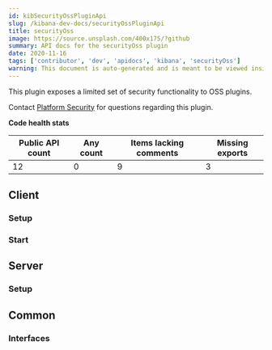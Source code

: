 ```yaml
---
id: kibSecurityOssPluginApi
slug: /kibana-dev-docs/securityOssPluginApi
title: securityOss
image: https://source.unsplash.com/400x175/?github
summary: API docs for the securityOss plugin
date: 2020-11-16
tags: ['contributor', 'dev', 'apidocs', 'kibana', 'securityOss']
warning: This document is auto-generated and is meant to be viewed inside our experimental, new docs system. Reach out in #docs-engineering for more info.
---
```


This plugin exposes a limited set of security functionality to OSS plugins.

Contact [Platform Security](https://github.com/orgs/elastic/teams/kibana-security) for questions regarding this plugin.

**Code health stats**

| Public API count  | Any count | Items lacking comments | Missing exports | 
|-------------------|-----------|------------------------|-----------------|
| 12 | 0 | 9 | 3 |

## Client

### Setup
<DocDefinitionList data={[securityOssObj.client.setup]}/>

### Start
<DocDefinitionList data={[securityOssObj.client.start]}/>

## Server

### Setup
<DocDefinitionList data={[securityOssObj.server.setup]}/>

## Common

### Interfaces
<DocDefinitionList data={securityOssObj.common.interfaces}/>

